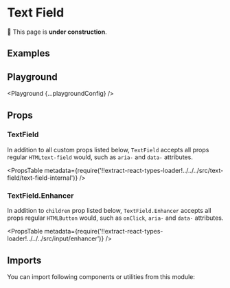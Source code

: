 



# Text Field

🚧 This page is **under construction**.

## Examples

<Example title="Basic Usage" path="text-field/basic-usage">
  <BasicUsage />
</Example>

<Example title="Sizes" path="text-field/sizes">
  <Sizes />
</Example>

<Example title="Types" path="text-field/types">
  <Types />
</Example>

<Example title="States" path="text-field/states">
  <States />
</Example>

<Example title="Required" path="text-field/required">
  <Required />
</Example>

<Example title="With Enhancers" path="text-field/with-enhancers">
  <WithEnhancers />
</Example>

<Example title="Inverted" path="text-field/inverted" darkPreview>
  <Inverted />
</Example>

## Playground

<Playground {...playgroundConfig} />

## Props

### TextField

In addition to all custom props listed below, `TextField` accepts all props regular `HTMLtext-field` would, such as `aria-` and `data-` attributes.

<PropsTable
  metadata={require('!!extract-react-types-loader!../../../src/text-field/text-field-internal')}
/>

### TextField.Enhancer

In addition to `children` prop listed below, `TextField.Enhancer` accepts all props regular `HTMLButton` would, such as `onClick`, `aria-` and `data-` attributes.

<PropsTable
  metadata={require('!!extract-react-types-loader!../../../src/input/enhancer')}
/>

## Imports

You can import following components or utilities from this module:

<Imports module={TextField} path="@datacamp/waffles/text-field" />
